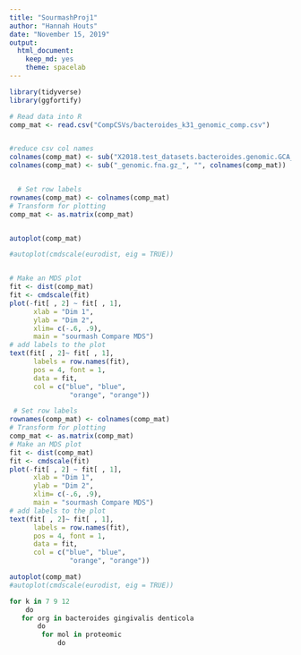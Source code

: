 ---
title: "SourmashProj1"
author: "Hannah Houts"
date: "November 15, 2019"
output: 
  html_document:
    keep_md: yes
    theme: spacelab
---

```{r}
library(tidyverse)
library(ggfortify)
```





```{r}
# Read data into R
comp_mat <- read.csv("CompCSVs/bacteroides_k31_genomic_comp.csv")


#reduce csv col names
colnames(comp_mat) <- sub("X2018.test_datasets.bacteroides.genomic.GCA_", "", colnames(comp_mat))
colnames(comp_mat) <- sub("_genomic.fna.gz_", "", colnames(comp_mat))


  # Set row labels
rownames(comp_mat) <- colnames(comp_mat)
# Transform for plotting
comp_mat <- as.matrix(comp_mat)


autoplot(comp_mat)

#autoplot(cmdscale(eurodist, eig = TRUE))


# Make an MDS plot
fit <- dist(comp_mat)
fit <- cmdscale(fit)
plot(-fit[ , 2] ~ fit[ , 1],
      xlab = "Dim 1",
      ylab = "Dim 2",
      xlim= c(-.6, .9),
      main = "sourmash Compare MDS")
# add labels to the plot
text(fit[ , 2]~ fit[ , 1],
      labels = row.names(fit),
      pos = 4, font = 1,
      data = fit,
      col = c("blue", "blue",
               "orange", "orange"))
```


```{r}
 # Set row labels
rownames(comp_mat) <- colnames(comp_mat)
# Transform for plotting
comp_mat <- as.matrix(comp_mat)
# Make an MDS plot
fit <- dist(comp_mat)
fit <- cmdscale(fit)
plot(-fit[ , 2] ~ fit[ , 1],
      xlab = "Dim 1",
      ylab = "Dim 2",
      xlim= c(-.6, .9),
      main = "sourmash Compare MDS")
# add labels to the plot
text(fit[ , 2]~ fit[ , 1],
      labels = row.names(fit),
      pos = 4, font = 1,
      data = fit,
      col = c("blue", "blue",
               "orange", "orange"))
```


```{r}

autoplot(comp_mat)
#autoplot(cmdscale(eurodist, eig = TRUE))
```

```{r, eval=FALSE}



for k in 7 9 12
    do
   for org in bacteroides gingivalis denticola
       do
        for mol in proteomic
            do 
```